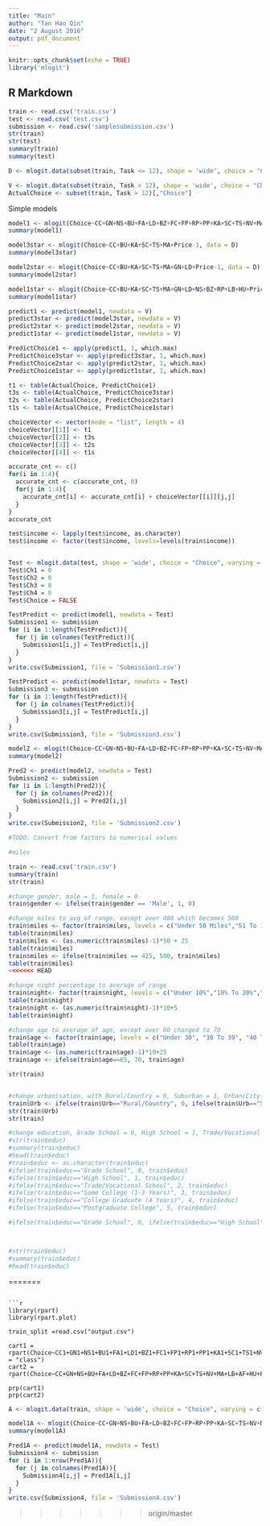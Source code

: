 ```yaml
---
title: "Main"
author: "Tan Hao Qin"
date: "2 August 2016"
output: pdf_document
---
```


```r
knitr::opts_chunk$set(echo = TRUE)
library('mlogit')
```

## R Markdown


```r
train <- read.csv('train.csv')
test <- read.csv('test.csv')
submission <- read.csv('samplesubmission.csv')
str(train)
str(test)
summary(train)
summary(test)
```

```r
D <- mlogit.data(subset(train, Task <= 12), shape = 'wide', choice = "Choice", varying = c(4:83), sep = '', alt.levels = c("Ch1", "Ch2", "Ch3", "Ch4"), id.var = "Case")

V <- mlogit.data(subset(train, Task > 12), shape = 'wide', choice = "Choice", varying = c(4:83), sep = '', alt.levels = c("Ch1", "Ch2", "Ch3", "Ch4"), id.var = "Case")
ActualChoice <- subset(train, Task > 12)[,"Choice"]

```

Simple models
```r
model1 <- mlogit(Choice~CC+GN+NS+BU+FA+LD+BZ+FC+FP+RP+PP+KA+SC+TS+NV+MA+LB+AF+HU+Price-1, data = D)
summary(model1)

model3star <- mlogit(Choice~CC+BU+KA+SC+TS+MA+Price-1, data = D)
summary(model3star)

model2star <- mlogit(Choice~CC+BU+KA+SC+TS+MA+GN+LD+Price-1, data = D)
summary(model2star)

model1star <- mlogit(Choice~CC+BU+KA+SC+TS+MA+GN+LD+NS+BZ+RP+LB+HU+Price-1, data = D)
summary(model1star)
```

```r
predict1 <- predict(model1, newdata = V)
predict3star <- predict(model3star, newdata = V)
predict2star <- predict(model2star, newdata = V)
predict1star <- predict(model1star, newdata = V)

PredictChoice1 <- apply(predict1, 1, which.max)
PredictChoice3star <- apply(predict3star, 1, which.max)
PredictChoice2star <- apply(predict2star, 1, which.max)
PredictChoice1star <- apply(predict1star, 1, which.max)

t1 <- table(ActualChoice, PredictChoice1)
t3s <- table(ActualChoice, PredictChoice3star)
t2s <- table(ActualChoice, PredictChoice2star)
t1s <- table(ActualChoice, PredictChoice1star)

choiceVector <- vector(mode = "list", length = 4)
choiceVector[[1]] <- t1
choiceVector[[2]] <- t3s
choiceVector[[3]] <- t2s
choiceVector[[4]] <- t1s
```

```r
accurate_cnt <- c()
for(i in 1:4){
  accurate_cnt <- c(accurate_cnt, 0)
  for(j in 1:4){
    accurate_cnt[i] <- accurate_cnt[i] + choiceVector[[i]][j,j]
  }
}
accurate_cnt
```

```r
test$income <- lapply(test$income, as.character)
test$income <- factor(test$income, levels=levels(train$income))


Test <- mlogit.data(test, shape = 'wide', choice = "Choice", varying = c(4:83), sep = '', alt.levels = c("Ch1", "Ch2", "Ch3", "Ch4"), id.var = "Case")
Test$Ch1 = 0
Test$Ch2 = 0
Test$Ch3 = 0
Test$Ch4 = 0
Test$Choice = FALSE
```

```r
TestPredict <- predict(model1, newdata = Test)
Submission1 <- submission
for (i in 1:length(TestPredict)){
  for (j in colnames(TestPredict)){
    Submission1[i,j] = TestPredict[i,j]
  }
}
write.csv(Submission1, file = 'Submission1.csv')
```

```r
TestPredict <- predict(model1star, newdata = Test)
Submission3 <- submission
for (i in 1:length(TestPredict)){
  for (j in colnames(TestPredict)){
    Submission3[i,j] = TestPredict[i,j]
  }
}
write.csv(Submission3, file = 'Submission3.csv')
```

```r
model2 <- mlogit(Choice~CC+GN+NS+BU+FA+LD+BZ+FC+FP+RP+PP+KA+SC+TS+NV+MA+LB+AF+HU+Price-1, data = D, rpar = c(CC = 'n',  GN = 'n',  NS = 'n',  BU = 'n',  FA = 'n',  LD = 'n',  BZ = 'n',  FC = 'n',  FP = 'n',  RP = 'n',  PP = 'n',  KA = 'n',  SC = 'n',  TS = 'n',  NV = 'n',  MA = 'n',  LB = 'n',  AF = 'n',  HU = 'n', Price = 'n'), panel = TRUE, print.level = TRUE)
summary(model2)
```

```r
Pred2 <- predict(model2, newdata = Test)
Submission2 <- submission
for (i in 1:length(Pred2)){
  for (j in colnames(Pred2)){
    Submission2[i,j] = Pred2[i,j]
  }
}
write.csv(Submission2, file = 'Submission2.csv')
```



```r
#TODO: Convert from factors to numerical values

#miles

```


```r
train <- read.csv('train.csv')
summary(train)
str(train)

#change gender, male = 1, female = 0
train$gender <- ifelse(train$gender == 'Male', 1, 0)

#change miles to avg of range, except over 400 which becomes 500
train$miles <- factor(train$miles, levels = c("Under 50 Miles","51 To 100 Miles","101 To 150 Miles","151 To 200 Miles","201 To 250 Miles","251 To 300 Miles","301 To 350 Miles","351 To 400 Miles","Over 400 Miles"))
table(train$miles)
train$miles <- (as.numeric(train$miles)-1)*50 + 25
table(train$miles)
train$miles <- ifelse(train$miles == 425, 500, train$miles)
table(train$miles)
<<<<<<< HEAD

#change night percentage to average of range
train$night<- factor(train$night, levels = c("Under 10%","10% To 20%","21% To 30%", "31% To 40%", "41% To 50%","51% To 60%","61% To 70%", "71% To 80%","81% To 90%","91% To 100%" ))
table(train$night)
train$night <- (as.numeric(train$night)-1)*10+5
table(train$night)

#change age to average of age, except over 60 changed to 70
train$age <- factor(train$age, levels = c("Under 30", "30 To 39", "40 To 49", "50 To 59", "60 & Over"))
table(train$age)
train$age <- (as.numeric(train$age)-1)*10+25
train$age <- ifelse(train$age==65, 70, train$age)

str(train)


#change urbanisation, with Rural/Country = 0, Suburban = 1, Urban/City = 2
train$Urb <- ifelse(train$Urb=="Rural/Country", 0, ifelse(train$Urb=="Suburban", 1, ifelse(train$Urb=="Urban/City", 2, train$Urb)))
str(train$Urb)
str(train)

#change education, Grade School = 0, High School = 1, Trade/Vocational School = 2, Some College (1-3 Years) = 3, College Graduate (4 Years) = 4, Postgraduate College = 5
#str(train$educ)
#summary(train$educ)
#head(train$educ)
#train$educ <- as.character(train$educ)
#ifelse(train$educ=="Grade School", 0, train$educ)
#ifelse(train$educ=="High School", 1, train$educ)
#ifelse(train$educ=="Trade/Vocational School", 2, train$educ)
#ifelse(train$educ=="Some College (1-3 Years)", 3, train$educ)
#ifelse(train$educ=="College Graduate (4 Years)", 4, train$educ)
#ifelse(train$educ=="Postgraduate College", 5, train$educ)

#ifelse(train$educ=="Grade School", 0, ifelse(train$educ=="High School", 1, ifelse(train$educ=="Trade/Vocational School", 2, ifelse(train$educ=="Some College (1-3 Years)", 3, ifelse(train$educ=="College Graduate (4 Years)", 4, ifelse(train$educ=="Postgraduate College", 5, "Other"))))))



#str(train$educ)
#summary(train$educ)
#head(train$educ)
```
=======
```

```r
library(rpart)
library(rpart.plot)

train_split =read.csv("output.csv")

cart1 = rpart(Choice~CC1+GN1+NS1+BU1+FA1+LD1+BZ1+FC1+FP1+RP1+PP1+KA1+SC1+TS1+NV1+MA1+LB1+AF1+HU1+Price1+CC2+GN2+NS2+BU2+FA2+LD2+BZ2+FC2+FP2+RP2+PP2+KA2+SC2+TS2+NV2+MA2+LB2+AF2+HU2+Price2+CC3+GN3+NS3+BU3+FA3+LD3+BZ3+FC3+FP3+RP3+PP3+KA3+SC3+TS3+NV3+MA3+LB3+AF3+HU3+Price3+CC4+GN4+NS4+BU4+FA4+LD4+BZ4+FC4+FP4+RP4+PP4+KA4+SC4+TS4+NV4+MA4+LB4+AF4+HU4+Price4,data=train,method = "class") 
cart2 = rpart(Choice~CC+GN+NS+BU+FA+LD+BZ+FC+FP+RP+PP+KA+SC+TS+NV+MA+LB+AF+HU+Price,data=train_split,method="class") 

prp(cart1)
prp(cart2)
```


```r
A <- mlogit.data(train, shape = 'wide', choice = "Choice", varying = c(4:83), sep = '', alt.levels = c("Ch1", "Ch2", "Ch3", "Ch4"), id.var = "Case")

model1A <- mlogit(Choice~CC+GN+NS+BU+FA+LD+BZ+FC+FP+RP+PP+KA+SC+TS+NV+MA+LB+AF+HU+Price-1, data = A)
summary(model1A)

Pred1A <- predict(model1A, newdata = Test)
Submission4 <- submission
for (i in 1:nrow(Pred1A)){
  for (j in colnames(Pred1A)){
    Submission4[i,j] = Pred1A[i,j]
  }
}
write.csv(Submission4, file = 'Submission4.csv')
```
>>>>>>> origin/master
